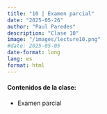 ```yaml
---
title: "10 | Examen parcial"
date: "2025-05-26"
author: "Paul Paredes"
description: "Clase 10"
image: "/images/lecture10.png"
#date: 2025-05-05
date-format: long
lang: es
format: html
---
```


<div class="mt-4">
  <h4>Contenidos de la clase:</h4>
  <ul>
    <li>Examen parcial</li>
  </ul>
</div> 

<div class="text-center">
  <p></p>

<!--  
  <a href="../xaringan/2025-09-CASACION.html" class="btn btn-primary btn-lg">
    <i class="fa-solid fa-presentation"></i> Ver presentación
  </a>

-->
  
</div>

<!--

<div class="text-center">
  <p></p>
  
  <a href="../xaringan/2025-04-COMPETENCIA-P.html" class="btn btn-primary btn-lg">
    <i class="fa-solid fa-presentation"></i> Ver presentación
  </a>
</div>


<div class="mt-4">
  <h4>Casos</h4>
</div> 



<div class="text-center">
  <p></p>
  
  <a href="../xaringan/2025-04-COMPETENCIA-CASOS.html" class="btn btn-primary btn-lg">
    <i class="fa-solid fa-presentation"></i> Ver presentación
  </a>
</div>

-->
